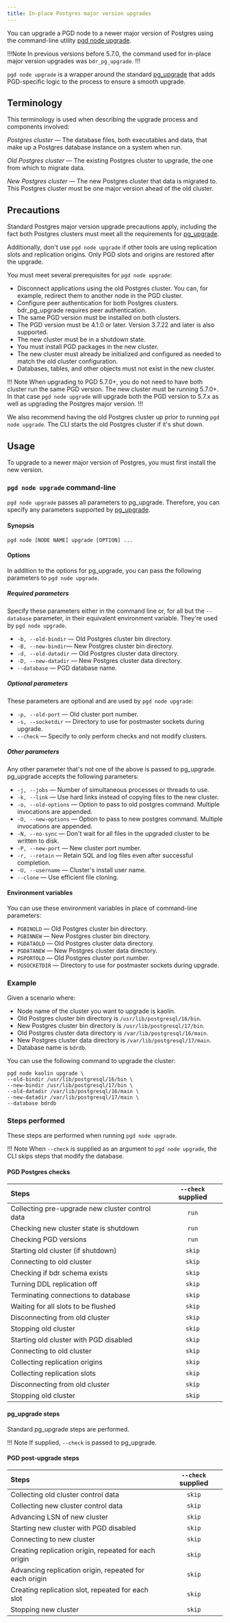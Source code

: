 ```yaml
---
title: In-place Postgres major version upgrades
---
```


You can upgrade a PGD node to a newer major version of Postgres using the command-line utility [pgd node upgrade](/pgd/5/cli/command_ref/node/upgrade.mdx).

!!!Note
In previous versions before 5.7.0, the command used for in-place major version upgrades was `bdr_pg_upgrade`.
!!!

`pgd node upgrade` is a wrapper around the standard [pg_upgrade](https://www.postgresql.org/docs/current/pgupgrade.html) that
adds PGD-specific logic to the process to ensure a smooth upgrade.

## Terminology

This terminology is used when describing the upgrade process and components involved:

*Postgres cluster* &mdash; The database files, both executables and data, that make up a Postgres database instance on a system when run. 

*Old Postgres cluster* &mdash; The existing Postgres cluster to upgrade, the one from which to migrate data.

*New Postgres cluster* &mdash; The new Postgres cluster that data is migrated to. 
This Postgres cluster must be one major version ahead of the old cluster.

## Precautions

Standard Postgres major version upgrade precautions apply, including the fact both Postgres clusters must meet
all the requirements for [pg_upgrade](https://www.postgresql.org/docs/current/pgupgrade.html#id-1.9.5.12.7.).

Additionally, don't use `pgd node upgrade` if other tools are using replication slots and replication origins. 
Only PGD slots and origins are restored after the upgrade.

You must meet several prerequisites for `pgd node upgrade`:

- Disconnect applications using the old Postgres cluster. You can, for example,
    redirect them to another node in the PGD cluster.
- Configure peer authentication for both Postgres clusters. bdr_pg_upgrade
    requires peer authentication.
- The same PGD version must be installed on both clusters.
- The PGD version must be 4.1.0 or later. Version 3.7.22 and later is also supported.
- The new cluster must be in a shutdown state.
- You must install PGD packages in the new cluster.
- The new cluster must already be initialized and configured as needed to
    match the old cluster configuration.
- Databases, tables, and other objects must not exist in the new cluster.

!!! Note
When upgrading to PGD 5.7.0+, you do not need to have both cluster run the same PGD version. 
The new cluster must be running 5.7.0+. 
In that case `pgd node upgrade` will upgrade both the PGD version to 5.7.x as well as upgrading the Postgres major version.
!!!

We also recommend having the old Postgres cluster up prior to running `pgd node upgrade`.
The CLI starts the old Postgres cluster if it's shut down.

## Usage

To upgrade to a newer major version of Postgres, you must first install the new version.

### `pgd node upgrade` command-line

`pgd node upgrade` passes all parameters to pg_upgrade. 
Therefore, you can specify any parameters supported by [pg_upgrade](https://www.postgresql.org/docs/current/pgupgrade.html#id-1.9.5.12.6).

#### Synopsis

```shell
pgd node [NODE NAME] upgrade [OPTION] ...
```

#### Options

In addition to the options for pg_upgrade, you can pass the following parameters
to `pgd node upgrade`.

##### Required parameters

Specify these parameters either in the command line or, for all but the `--database` parameter, in their equivalent environment variable. They're used by `pgd node upgrade`.

- `-b, --old-bindir` &mdash; Old Postgres cluster bin directory.
- `-B, --new-bindir`&mdash; New Postgres cluster bin directory.
- `-d, --old-datadir` &mdash; Old Postgres cluster data directory.
- `-D, --new-datadir` &mdash; New Postgres cluster data directory.
- `--database` &mdash; PGD database name.

##### Optional parameters

These parameters are optional and are used by `pgd node upgrade`:

- `-p, --old-port` &mdash; Old cluster port number.
- `-s, --socketdir` &mdash; Directory to use for postmaster sockets during upgrade.
- `--check` &mdash; Specify to only perform checks and not modify clusters.

##### Other parameters

Any other parameter that's not one of the above is passed to pg_upgrade. pg_upgrade accepts the following parameters:

- `-j, --jobs` &mdash; Number of simultaneous processes or threads to use.
- `-k, --link` &mdash; Use hard links instead of copying files to the new cluster.
- `-o, --old-options` &mdash; Option to pass to old postgres command. Multiple invocations are appended.
- `-O, --new-options` &mdash; Option to pass to new postgres command. Multiple invocations are appended.
- `-N, --no-sync` &mdash; Don't wait for all files in the upgraded cluster to be written to disk.
- `-P, --new-port` &mdash; New cluster port number.
- `-r, --retain` &mdash; Retain SQL and log files even after successful completion.
- `-U, --username` &mdash; Cluster's install user name.
- `--clone` &mdash; Use efficient file cloning.

#### Environment variables

You can use these environment variables in place of command-line parameters:

- `PGBINOLD` &mdash; Old Postgres cluster bin directory.
- `PGBINNEW` &mdash; New Postgres cluster bin directory.
- `PGDATAOLD` &mdash; Old Postgres cluster data directory.
- `PGDATANEW` &mdash; New Postgres cluster data directory.
- `PGPORTOLD` &mdash; Old Postgres cluster port number.
- `PGSOCKETDIR` &mdash; Directory to use for postmaster sockets during upgrade.


### Example

Given a scenario where:

- Node name of the cluster you want to upgrade is kaolin.
- Old Postgres cluster bin directory is `/usr/lib/postgresql/16/bin`.
- New Postgres cluster bin directory is `/usr/lib/postgresql/17/bin`.
- Old Postgres cluster data directory is `/var/lib/postgresql/16/main`.
- New Postgres cluster data directory is `/var/lib/postgresql/17/main`.
- Database name is `bdrdb`.


You can use the following command to upgrade the cluster:

```
pgd node kaolin upgrade \
--old-bindir /usr/lib/postgresql/16/bin \
--new-bindir /usr/lib/postgresql/17/bin \
--old-datadir /var/lib/postgresql/16/main \
--new-datadir /var/lib/postgresql/17/main \
--database bdrdb
```

### Steps performed

These steps are performed when running `pgd node upgrade`.

!!! Note
    When `--check` is supplied as an argument to `pgd node upgrade`, the CLI skips steps that modify the database.

#### PGD Postgres checks


| Steps                                           | `--check` supplied |
| :-----------------------------------------------|:------------------:|
| Collecting pre-upgrade new cluster control data | `run`              |
| Checking new cluster state is shutdown          | `run`              |
| Checking PGD versions                           | `run`              |
| Starting old cluster (if shutdown)              | `skip`             |
| Connecting to old cluster                       | `skip`             |
| Checking if bdr schema exists                   | `skip`             |
| Turning DDL replication off                     | `skip`             |
| Terminating connections to database             | `skip`             |
| Waiting for all slots to be flushed             | `skip`             |
| Disconnecting from old cluster                  | `skip`             |
| Stopping old cluster                            | `skip`             |
| Starting old cluster with PGD disabled          | `skip`             |
| Connecting to old cluster                       | `skip`             |
| Collecting replication origins                  | `skip`             |
| Collecting replication slots                    | `skip`             |
| Disconnecting from old cluster                  | `skip`             |
| Stopping old cluster                            | `skip`             |

#### pg_upgrade steps

Standard pg_upgrade steps are performed.

!!! Note
    If supplied, `--check` is passed to pg_upgrade.


#### PGD post-upgrade steps

| Steps                                           | `--check` supplied |
| :-----------------------------------------------|:------------------:|
| Collecting old cluster control data             | `skip`             |
| Collecting new cluster control data             | `skip`             |
| Advancing LSN of new cluster                    | `skip`             |
| Starting new cluster with PGD disabled          | `skip`             |
| Connecting to new cluster                       | `skip`             |
| Creating replication origin, repeated for each origin  | `skip`       |
| Advancing replication origin, repeated for each origin | `skip`       |
| Creating replication slot, repeated for each slot      | `skip`       |
| Stopping new cluster                            | `skip`             |
